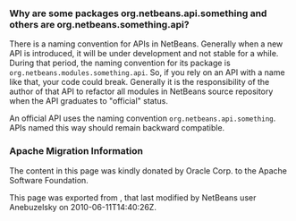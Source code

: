 <!--

    Licensed to the Apache Software Foundation (ASF) under one
    or more contributor license agreements.  See the NOTICE file
    distributed with this work for additional information
    regarding copyright ownership.  The ASF licenses this file
    to you under the Apache License, Version 2.0 (the
    "License"); you may not use this file except in compliance
    with the License.  You may obtain a copy of the License at

      http://www.apache.org/licenses/LICENSE-2.0

    Unless required by applicable law or agreed to in writing,
    software distributed under the License is distributed on an
    "AS IS" BASIS, WITHOUT WARRANTIES OR CONDITIONS OF ANY
    KIND, either express or implied.  See the License for the
    specific language governing permissions and limitations
    under the License.

-->

===Why are some packages org.netbeans.api.something and others are org.netbeans.something.api?===

There is a naming convention for APIs in NetBeans.  Generally when a new API is introduced, it will be under development and not stable for a while.  During that period, the naming convention for its package is <tt>org.netbeans.modules.something.api</tt>.  So, if you rely on an API with a name like that, your code could break.  Generally it is the responsibility of the author of that API to refactor all modules in NetBeans source repository when the API graduates to "official" status.

An official API uses the naming convention <tt>org.netbeans.api.something</tt>.  APIs named this way should remain backward compatible.

===Apache Migration Information===

The content in this page was kindly donated by Oracle Corp. to the
Apache Software Foundation.

This page was exported from , 
that last modified by NetBeans user Anebuzelsky 
on 2010-06-11T14:40:26Z.


